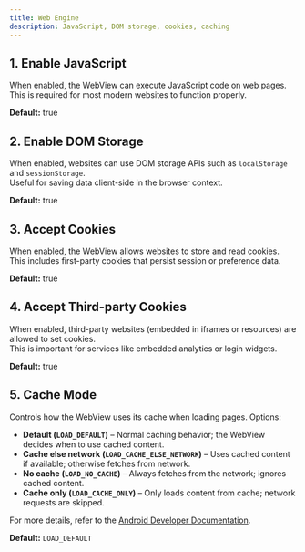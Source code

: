 ```yaml
---
title: Web Engine
description: JavaScript, DOM storage, cookies, caching
---
```



## 1. Enable JavaScript

When enabled, the WebView can execute JavaScript code on web pages.  
This is required for most modern websites to function properly.  

**Default:** true

## 2. Enable DOM Storage

When enabled, websites can use DOM storage APIs such as `localStorage` and `sessionStorage`.  
Useful for saving data client-side in the browser context.

**Default:** true

## 3. Accept Cookies

When enabled, the WebView allows websites to store and read cookies.  
This includes first-party cookies that persist session or preference data.

**Default:** true

## 4. Accept Third-party Cookies

When enabled, third-party websites (embedded in iframes or resources) are allowed to set cookies.  
This is important for services like embedded analytics or login widgets.

**Default:** true

## 5. Cache Mode

Controls how the WebView uses its cache when loading pages. Options:

- **Default (`LOAD_DEFAULT`)** – Normal caching behavior; the WebView decides when to use cached content.  
- **Cache else network (`LOAD_CACHE_ELSE_NETWORK`)** – Uses cached content if available; otherwise fetches from network.  
- **No cache (`LOAD_NO_CACHE`)** – Always fetches from the network; ignores cached content.  
- **Cache only (`LOAD_CACHE_ONLY`)** – Only loads content from cache; network requests are skipped.  

For more details, refer to the [Android Developer Documentation](https://developer.android.com/reference/android/webkit/WebSettings#LOAD_CACHE_ELSE_NETWORK).

**Default:** `LOAD_DEFAULT`
